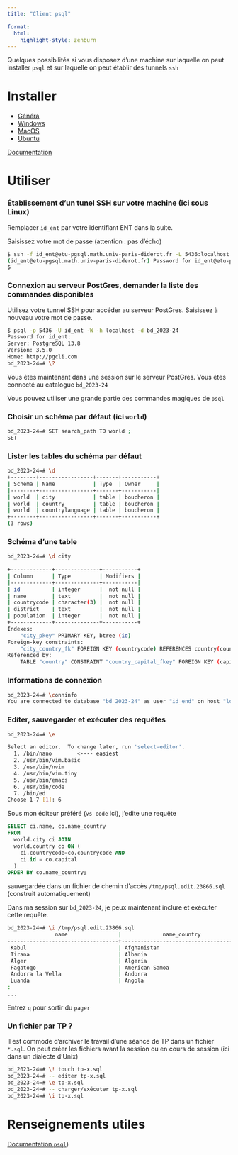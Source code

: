 ```yaml
---
title: "Client psql"

format:
  html:
    highlight-style: zenburn
---
```


::: {.callout-note}

Quelques possibilités si vous disposez d'une machine sur laquelle on peut installer `psql` et 
sur laquelle on peut établir des tunnels `ssh`

:::


# Installer 

- [Généra](https://www.postgresql.org/download/)
- [Windows](https://www.postgresql.org/download/windows/?ref=timescale.com)
- [MacOS](https://www.postgresql.org/download/macosx/)
- [Ubuntu](https://www.postgresql.org/download/linux/ubuntu/)


[Documentation](https://www.postgresql.org/docs/current/app-psql.html)

# Utiliser

::: {.callout-tip}

### Établissement d'un tunel SSH sur votre machine (ici sous Linux)

Remplacer `id_ent` par votre identifiant ENT dans la suite. 

Saisissez votre mot de passe (attention : pas d'écho)

```.bash
$ ssh -f id_ent@etu-pgsql.math.univ-paris-diderot.fr -L 5436:localhost:5432 -N
(id_ent@etu-pgsql.math.univ-paris-diderot.fr) Password for id_ent@etu-pgsql.math.univ-paris-diderot.fr:
$
```

:::

::: {.callout-tip}

### Connexion au serveur PostGres, demander la liste des commandes disponibles

Utilisez votre tunnel SSH pour accéder au serveur PostGres. Saisissez à nouveau votre mot de passe.

```.bash
$ psql -p 5436 -U id_ent -W -h localhost -d bd_2023-24
Password for id_ent: 
Server: PostgreSQL 13.8
Version: 3.5.0
Home: http://pgcli.com
bd_2023-24=# \?  
```

Vous êtes maintenant dans une session sur le serveur PostGres. Vous êtes connecté au catalogue `bd_2023-24`

Vous pouvez utiliser une grande partie des commandes magiques de `psql`


:::

::: {.callout-tip}

### Choisir un schéma par défaut (ici `world`)

```.bash
bd_2023-24=# SET search_path TO world ;
SET
```

:::

::: {.callout-tip}

### Lister les tables du schéma par défaut 


```.bash
bd_2023-24=# \d
+--------+-----------------+-------+-----------+
| Schema | Name            | Type  | Owner     |
|--------+-----------------+-------+-----------|
| world  | city            | table | boucheron |
| world  | country         | table | boucheron |
| world  | countrylanguage | table | boucheron |
+--------+-----------------+-------+-----------+
(3 rows)
```

:::

::: {.callout-tip}

### Schéma d'une table 

```.bash
bd_2023-24=# \d city
 
+-------------+--------------+-----------+
| Column      | Type         | Modifiers |
|-------------+--------------+-----------|
| id          | integer      |  not null |
| name        | text         |  not null |
| countrycode | character(3) |  not null |
| district    | text         |  not null |
| population  | integer      |  not null |
+-------------+--------------+-----------+
Indexes:
    "city_pkey" PRIMARY KEY, btree (id)
Foreign-key constraints:
    "city_country_fk" FOREIGN KEY (countrycode) REFERENCES country(countrycode) ON UPDATE CASCADE ON DELETE SET NULL DEFE>
Referenced by:
    TABLE "country" CONSTRAINT "country_capital_fkey" FOREIGN KEY (capital) REFERENCES city(id)
```

:::

::: {.callout-tip}

### Informations de connexion

```.bash
bd_2023-24=# \conninfo
You are connected to database "bd_2023-24" as user "id_end" on host "localhost"  (address "127.0.0.1") at port "5436".
```

:::


::: {.callout-tip}

### Editer, sauvegarder et exécuter des requêtes

```.bash
bd_2023-24=# \e 

Select an editor.  To change later, run 'select-editor'.
  1. /bin/nano        <---- easiest
  2. /usr/bin/vim.basic
  3. /usr/bin/nvim
  4. /usr/bin/vim.tiny
  5. /usr/bin/emacs
  6. /usr/bin/code
  7. /bin/ed
Choose 1-7 [1]: 6
```
Sous mon éditeur préféré (`vs code` ici), j'edite une requête 

```.sql
SELECT ci.name, co.name_country
FROM 
  world.city ci JOIN 
  world.country co ON (
    ci.countrycode=co.countrycode AND 
    ci.id = co.capital
  ) 
ORDER BY co.name_country;
```

sauvegardée dans un fichier  de chemin d'accès `/tmp/psql.edit.23866.sql` (construit automatiquement)

Dans ma session sur `bd_2023-24`, je peux maintenant inclure et exécuter cette requête. 

```.bash
bd_2023-24=# \i /tmp/psql.edit.23866.sql
               name                |             name_country              
-----------------------------------+---------------------------------------
 Kabul                             | Afghanistan
 Tirana                            | Albania
 Alger                             | Algeria
 Fagatogo                          | American Samoa
 Andorra la Vella                  | Andorra
 Luanda                            | Angola
:
...
```
Entrez `q` pour sortir du `pager`

:::

::: {.callout-tip}

### Un fichier par TP ?

Il est commode d'archiver le travail d'une séance de TP dans un fichier `*.sql`.
On peut créer les fichiers avant la session ou en cours de session (ici dans un dialecte d'Unix)

```.bash
bd_2023-24=# \! touch tp-x.sql
bd_2023-24=# -- editer tp-x.sql
bd_2023-24=# \e tp-x.sql 
bd_2023-24=# -- charger/exécuter tp-x.sql
bd_2023-24=# \i tp-x.sql
```



:::



# Renseignements utiles


[Documentation `psql`](https://www.postgresql.org/docs/current/app-psql.html))
